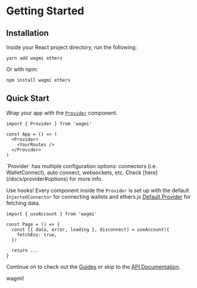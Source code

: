 
# Getting Started

## Installation

Inside your React project directory, run the following:

```
yarn add wagmi ethers
```

Or with npm:

```
npm install wagmi ethers
```

## Quick Start

Wrap your app with the [`Provider`](/docs/provider) component.

```tsx
import { Provider } from 'wagmi'

const App = () => (
  <Provider>
    <YourRoutes />
  </Provider>
)
```

<Callout emoji="💡">
  `Provider` has multiple configuration options: connectors (i.e.
  WalletConnect), auto connect, websockets, etc. Check
  [here](/docs/provider#options) for more info.
</Callout>

Use hooks! Every component inside the `Provider` is set up with the default `InjectedConnector` for connecting wallets and ethers.js [Default Provider](https://docs.ethers.io/v5/api/providers/#providers-getDefaultProvider) for fetching data.

```tsx
import { useAccount } from 'wagmi'

const Page = () => {
  const [{ data, error, loading }, disconnect] = useAccount({
    fetchEns: true,
  })

  return ...
}
```

Continue on to check out the [Guides](/guides/connect-wallet) or skip to the [API Documentation](/docs/provider).

wagmi!
